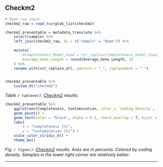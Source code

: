 ## Checkm2

```r





# Read raw input
checkm2_raw = read_tsv(glob_list$checkm2)

checkm2_presentable = metadata_translate %>%
    select(sample) %>%
    left_join(checkm2_raw, by = c("sample" = "Name")) %>%
    
    mutate(
        #Completeness_Model_Used = str_replace(Completeness_Model_Used, "Neural Network", "NN"),
        Average_Gene_Length = round(Average_Gene_Length, 1)
    ) %>%
    rename_with(str_replace_all, pattern = "_", replacement = " ")
    

checkm2_presentable %>%
    custom_dt("checkm2")


```

*Table `r tableno()`: [Checkm2](https://github.com/chklovski/CheckM2) results. *



```r

checkm2_presentable %>%
    ggplot(aes(Completeness, Contamination, color = `Coding Density`, label = sample)) +
    geom_point() +
    geom_text(color = "black", alpha = 0.5, check_overlap = T, hjust = 0, vjust = 0, size = 2.5) +
    labs(
        x = "Completeness [%]",
        y = "Contamination [%]") +
    scale_color_viridis_b() +
    theme_bw()

```



*Fig. `r figno()`: [Checkm2](https://github.com/chklovski/CheckM2) results. Axes are in percents. Colored by coding density. Samples in the lower right corner are relatively better.*


---